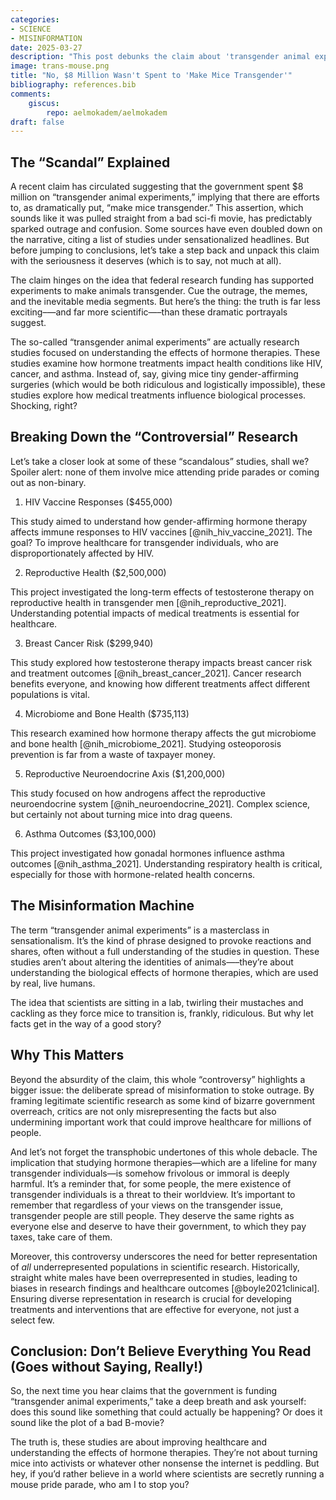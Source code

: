 ```yaml
---
categories:
- SCIENCE
- MISINFORMATION
date: 2025-03-27
description: "This post debunks the claim about 'transgender animal experiments,' clarifying that the research focuses on hormone therapies for conditions like HIV and cancer. It critiques sensationalism and encourages readers to question outrageous headlines and appreciate the value of scientific research."
image: trans-mouse.png
title: "No, $8 Million Wasn't Spent to 'Make Mice Transgender'"
bibliography: references.bib
comments:
    giscus:
        repo: aelmokadem/aelmokadem
draft: false
---
```


## The "Scandal" Explained

A recent claim has circulated suggesting that the government spent $8 million on "transgender animal experiments," implying that there are efforts to, as dramatically put, "make mice transgender." This assertion, which sounds like it was pulled straight from a bad sci-fi movie, has predictably sparked outrage and confusion. Some sources have even doubled down on the narrative, citing a list of studies under sensationalized headlines. But before jumping to conclusions, let’s take a step back and unpack this claim with the seriousness it deserves (which is to say, not much at all).

The claim hinges on the idea that federal research funding has supported experiments to make animals transgender. Cue the outrage, the memes, and the inevitable media segments. But here’s the thing: the truth is far less exciting--—and far more scientific—--than these dramatic portrayals suggest.

The so-called "transgender animal experiments" are actually research studies focused on understanding the effects of hormone therapies. These studies examine how hormone treatments impact health conditions like HIV, cancer, and asthma. Instead of, say, giving mice tiny gender-affirming surgeries (which would be both ridiculous and logistically impossible), these studies explore how medical treatments influence biological processes. Shocking, right?

## Breaking Down the "Controversial" Research

Let’s take a closer look at some of these "scandalous" studies, shall we? Spoiler alert: none of them involve mice attending pride parades or coming out as non-binary.

1. HIV Vaccine Responses ($455,000)

This study aimed to understand how gender-affirming hormone therapy affects immune responses to HIV vaccines [@nih_hiv_vaccine_2021]. The goal? To improve healthcare for transgender individuals, who are disproportionately affected by HIV.

2. Reproductive Health ($2,500,000)

This project investigated the long-term effects of testosterone therapy on reproductive health in transgender men [@nih_reproductive_2021]. Understanding potential impacts of medical treatments is essential for healthcare.

3. Breast Cancer Risk ($299,940)

This study explored how testosterone therapy impacts breast cancer risk and treatment outcomes [@nih_breast_cancer_2021]. Cancer research benefits everyone, and knowing how different treatments affect different populations is vital.

4. Microbiome and Bone Health ($735,113)

This research examined how hormone therapy affects the gut microbiome and bone health [@nih_microbiome_2021]. Studying osteoporosis prevention is far from a waste of taxpayer money.

5. Reproductive Neuroendocrine Axis ($1,200,000)

This study focused on how androgens affect the reproductive neuroendocrine system [@nih_neuroendocrine_2021]. Complex science, but certainly not about turning mice into drag queens.

6. Asthma Outcomes ($3,100,000)

This project investigated how gonadal hormones influence asthma outcomes [@nih_asthma_2021]. Understanding respiratory health is critical, especially for those with hormone-related health concerns.

## The Misinformation Machine

The term "transgender animal experiments" is a masterclass in sensationalism. It’s the kind of phrase designed to provoke reactions and shares, often without a full understanding of the studies in question. These studies aren’t about altering the identities of animals—--they’re about understanding the biological effects of hormone therapies, which are used by real, live humans.

The idea that scientists are sitting in a lab, twirling their mustaches and cackling as they force mice to transition is, frankly, ridiculous. But why let facts get in the way of a good story?

## Why This Matters

Beyond the absurdity of the claim, this whole "controversy" highlights a bigger issue: the deliberate spread of misinformation to stoke outrage. By framing legitimate scientific research as some kind of bizarre government overreach, critics are not only misrepresenting the facts but also undermining important work that could improve healthcare for millions of people.

And let’s not forget the transphobic undertones of this whole debacle. The implication that studying hormone therapies---which are a lifeline for many transgender individuals---is somehow frivolous or immoral is deeply harmful. It’s a reminder that, for some people, the mere existence of transgender individuals is a threat to their worldview. It's important to remember that regardless of your views on the transgender issue, transgender people are still people. They deserve the same rights as everyone else and deserve to have their government, to which they pay taxes, take care of them.

Moreover, this controversy underscores the need for better representation of *all* underrepresented populations in scientific research. Historically, straight white males have been overrepresented in studies, leading to biases in research findings and healthcare outcomes [@boyle2021clinical]. Ensuring diverse representation in research is crucial for developing treatments and interventions that are effective for everyone, not just a select few.

## Conclusion: Don’t Believe Everything You Read (Goes without Saying, Really!)

So, the next time you hear claims that the government is funding "transgender animal experiments," take a deep breath and ask yourself: does this sound like something that could actually be happening? Or does it sound like the plot of a bad B-movie?

The truth is, these studies are about improving healthcare and understanding the effects of hormone therapies. They’re not about turning mice into activists or whatever other nonsense the internet is peddling. But hey, if you’d rather believe in a world where scientists are secretly running a mouse pride parade, who am I to stop you?





